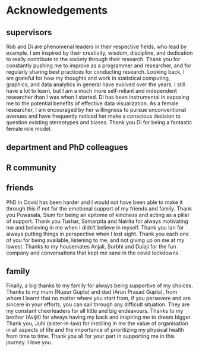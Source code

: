 # Acknowledgements {-}

## supervisors
Rob and Di are phenomenal leaders in their respective fields, who lead by example. I am inspired by their creativity, wisdom, discipline, and dedication to really contribute to the society through their research. Thank you for constantly pushing me to improve as a programmer and researcher, and for regularly sharing best practices for conducting research. Looking back, I am grateful for how my thoughts and work in statistical computing, graphics, and data analytics in general have evolved over the years. I still have a lot to learn, but I am a much more self-reliant and independent researcher than I was when I started. Di has been instrumental in exposing me to the potential benefits of effective data visualization. As a female researcher, I am encouraged by her willingness to pursue unconventional avenues and have frequently noticed her make a conscious decision to question existing  stereotypes and biases. Thank you Di for being a fantastic female role model.

## department and PhD colleagues


## R community



## friends

PhD in Covid has been harder and I would not have been able to make it through this if not for the emotional support of my friends and family. Thank you Puwasala, Sium for being an epitome of kindness and acting as a pillar of support. Thank you Tushar, Samarpita and Nairita for always motivating me and believing in me when I didn't believe in myself. Thank you Ian for always putting things in perspective when I lost sight. Thank you each one of you for being available, listening to me, and not giving up on me at my lowest. Thanks to my housemates Anjali, Surbhi and Dulaji for the fun company and conversations that kept me sane in the covid lockdowns.

## family
Finally, a big thanks to my family for always being supportive of my choices. Thanks to my mum (Nupur Gupta) and dad (Arun Prasad Gupta), from whom I learnt that no matter where you start from, if you persevere and are sincere in your efforts, you can sail through any difficult situation. They are my constant cheerleaders for all little and big endeavours. Thanks to my brother (Avijit) for always having my back and inspiring me to dream bigger. Thank you, Juhi (sister-in-law) for instilling in me the value of organisation in all aspects of life and the importance of prioritizing my physical health from time to time. Thank you all for your part in supporting me in this journey. I love you. 
